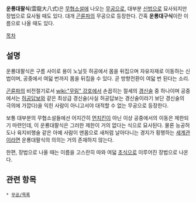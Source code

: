 '''운룡대팔식'''(雲龍大八式)은 [[무협소설]]에 나오는 [[무공]]으로, 대부분 [[신법]]으로 묘사되지만 장법으로 묘사될 때도 있다. 대개 [[곤륜파]]의 무공으로 등장한다. 간혹 '''운룡대구식'''이란 이름으로 나올 때도 있다.

[[목차]]
== 설명 ==
운룡대팔식은 구름 사이로 용이 노닐듯 허공에서 몸을 뒤집으며 자유자재로 이동하는 신법이며, 공중에서 여덟 번까지 몸을 뒤집을 수 있다. 곧 방향전환이 여덟 번 된다는 소리.

[[곤륜파]]의 비전절기로서 [[wiki:"무림" 강호]]에서 손꼽히는 절세의 [[경신술]] 중 하나이며 공중에서는 [[허공답보]]와 같은 최상급 경신술(사실 허공답보는 경신술이라기 보단 경신술의 극의에 가깝다)을 익힌 사람이 아니고서야 대적할 수 없는 무공으로 등장한다.

보통 대부분의 무협소설들에선 어지간히 [[먼치킨]]이 아닌 이상 공중에서의 이동은 제한되기 마련인데, 이 운룡대팔식은 그러한 제한이 거의 없다는 식으로 묘사된다. 물론 능공허도나 육지비행술 같은 아예 사람이 맨몸으로 새처럼 날아다니는 경지가 횡행하는 [[세계관]]이라면 운룡대팔식의 의의는 거의 존재하지 않는다.

한편, 장법으로 나올 때는 이름을 고스란히 따와 여덟 [[초식]]으로 이루어진 장법으로 나온다.

== 관련 항목 ==
 * [[무공/목록]]
